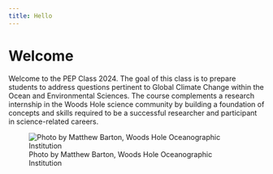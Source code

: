 ```yaml
---
title: Hello
---
```


# Welcome {-}

Welcome to the PEP Class 2024. The goal of this class is to prepare students to address questions pertinent to Global Climate Change within the Ocean and Environmental Sciences. The course complements a research internship in the Woods Hole science community by building a foundation of concepts and skills required to be a successful researcher and participant in science-related careers.

![Photo by Matthew Barton, Woods Hole Oceanographic Institution](images/woods_hole_village.jpg)